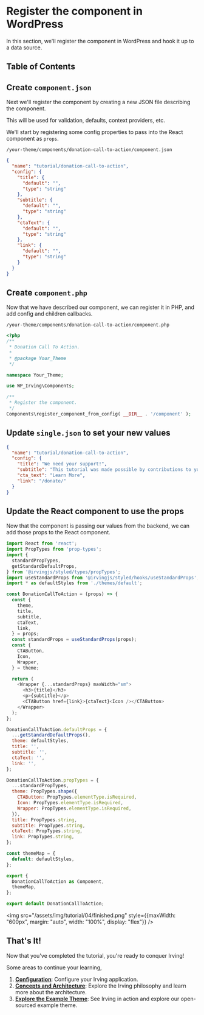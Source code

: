 <Meta title="Tutorial|Register the component in WordPress" />

# Register the component in WordPress
In this section, we'll register the component in WordPress and hook it up to a data source.

## Table of Contents

## Create `component.json`
Next we'll register the component by creating a new JSON file describing the component.

This will be used for validation, defaults, context providers, etc.

We'll start by registering some config properties to pass into the React component as `props`.

`/your-theme/components/donation-call-to-action/component.json`
```json
{
  "name": "tutorial/donation-call-to-action",
  "config": {
    "title": {
      "default": "",
      "type": "string"
    },
    "subtitle": {
      "default": "",
      "type": "string"
    },
    "ctaText": {
      "default": "",
      "type": "string"
    },
    "link": {
      "default": "",
      "type": "string"
    }
  }
}
```

## Create `component.php`
Now that we have described our component, we can register it in PHP, and add config and children callbacks.

`/your-theme/components/donation-call-to-action/component.php`
```php
<?php
/**
 * Donation Call To Action.
 *
 * @package Your_Theme
 */

namespace Your_Theme;

use WP_Irving\Components;

/**
 * Register the component.
 */
Components\register_component_from_config( __DIR__ . '/component' );
```

## Update `single.json` to set your new values
```json
{
  "name": "tutorial/donation-call-to-action",
  "config": {
    "title": "We need your support!",
    "subtitle": "This tutorial was made possible by contributions to your PBS station from viewers like you. Thank you!",
    "cta_text": "Learn More",
    "link": "/donate/"
  }
}
```

## Update the React component to use the props
Now that the component is passing our values from the backend, we can add those props to the React component.

```js
import React from 'react';
import PropTypes from 'prop-types';
import {
  standardPropTypes,
  getStandardDefaultProps,
} from '@irvingjs/styled/types/propTypes';
import useStandardProps from '@irvingjs/styled/hooks/useStandardProps';
import * as defaultStyles from './themes/default';

const DonationCallToAction = (props) => {
  const {
    theme,
    title,
    subtitle,
    ctaText,
    link,
  } = props;
  const standardProps = useStandardProps(props);
  const {
    CTAButton,
    Icon,
    Wrapper,
  } = theme;

  return (
    <Wrapper {...standardProps} maxWidth="sm">
      <h3>{title}</h3>
      <p>{subtitle}</p>
      <CTAButton href={link}>{ctaText}<Icon /></CTAButton>
    </Wrapper>
  );
};

DonationCallToAction.defaultProps = {
  ...getStandardDefaultProps(),
  theme: defaultStyles,
  title: '',
  subtitle: '',
  ctaText: '',
  link: '',
};

DonationCallToAction.propTypes = {
  ...standardPropTypes,
  theme: PropTypes.shape({
    CTAButton: PropTypes.elementType.isRequired,
    Icon: PropTypes.elementType.isRequired,
    Wrapper: PropTypes.elementType.isRequired,
  }),
  title: PropTypes.string,
  subtitle: PropTypes.string,
  ctaText: PropTypes.string,
  link: PropTypes.string,
};

const themeMap = {
  default: defaultStyles,
};

export {
  DonationCallToAction as Component,
  themeMap,
};

export default DonationCallToAction;
```

<img src="/assets/img/tutorial/04/finished.png" style={{maxWidth: "600px", margin: "auto", width: "100%", display: "flex"}} />

## That's It!
Now that you've completed the tutorial, you're ready to conquer Irving!

Some areas to continue your learning,
1. **[Configuration](?path=/docs/concepts-overview--page)**: Configure your Irving application.
1. **[Concepts and Architecture](?path=/docs/concepts-overview--page)**: Explore the Irving philosophy and learn more about the architecture.
1. **[Explore the Example Theme](?path=/docs/intro-wordpress--page#example-theme)**: See Irving in action and explore our open-sourced example theme.
